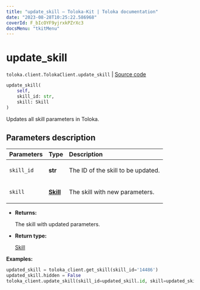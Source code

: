```yaml
---
title: "update_skill — Toloka-Kit | Toloka documentation"
date: "2023-08-28T10:25:22.586968"
coverId: F_bIcOYF9yjrxkPZrXc3
docsMenu: "tkitMenu"
---
```


# update_skill

`toloka.client.TolokaClient.update_skill` | [Source code](https://github.com/Toloka/toloka-kit/blob/v1.2.1/src/client/__init__.py#L2307)

```python
update_skill(
    self,
    skill_id: str,
    skill: Skill
)
```

Updates all skill parameters in Toloka.

## Parameters description

| Parameters | Type | Description |
| :----------| :----| :-----------|
`skill_id`|**str**|<p>The ID of the skill to be updated.</p>
`skill`|**[Skill](/docs/toloka-kit/reference/toloka.client.skill.Skill)**|<p>The skill with new parameters.</p>

* **Returns:**

  The skill with updated parameters.

* **Return type:**

  [Skill](/docs/toloka-kit/reference/toloka.client.skill.Skill)

**Examples:**

```python
updated_skill = toloka_client.get_skill(skill_id='14486')
updated_skill.hidden = False
toloka_client.update_skill(skill_id=updated_skill.id, skill=updated_skill)
```